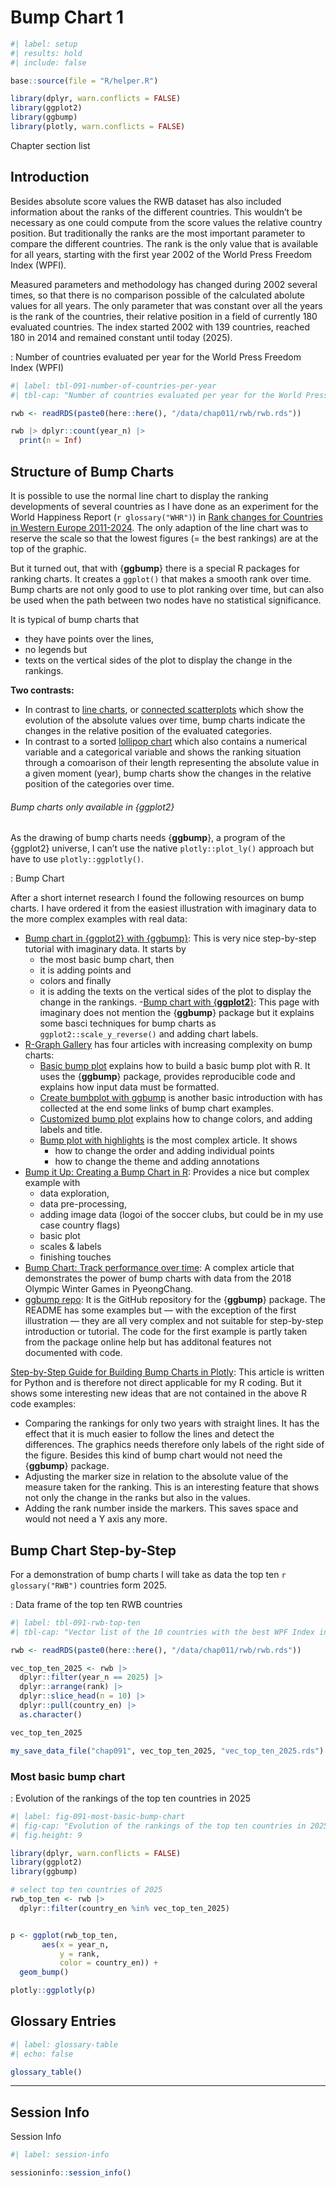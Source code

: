# Bump Chart 1 {#sec-chap091}


```r
#| label: setup
#| results: hold
#| include: false

base::source(file = "R/helper.R")

library(dplyr, warn.conflicts = FALSE)
library(ggplot2)
library(ggbump)
library(plotly, warn.conflicts = FALSE)
```


::::: {#obj-chap091}
:::: {.my-objectives}
::: {.my-objectives-header}
Chapter section list
:::

::: {.my-objectives-container}


:::
::::
:::::

## Introduction

Besides absolute score values the RWB dataset has also included information about the ranks of the different countries. This wouldn't be necessary as one could compute from the score values the relative country position. But traditionally the ranks are the most important parameter to compare the different countries. The rank is the only value that is available for all years, starting with the first year 2002 of the World Press Freedom Index (WPFI). 

Measured parameters and methodology has changed during 2002 several times, so that there is no comparison possible of the calculated abolute values for all years. The only parameter that was constant over all the years is the rank of the countries, their relative position in a field of currently 180 evaluated countries. The index started 2002 with 139 countries, reached 180 in 2014 and remained constant until today (2025).


:::::{.my-r-code}
:::{.my-r-code-header}
:::::: {#cnj-091-number-of-countries-per-year}
: Number of countries evaluated per year for the World Press Freedom Index (WPFI)
::::::
:::
::::{.my-r-code-container}
```r
#| label: tbl-091-number-of-countries-per-year
#| tbl-cap: "Number of countries evaluated per year for the World Press Freedom Index (WPFI)"

rwb <- readRDS(paste0(here::here(), "/data/chap011/rwb/rwb.rds"))

rwb |> dplyr::count(year_n) |> 
  print(n = Inf)
```

::::
:::::

## Structure of Bump Charts

It is possible to use the normal line chart to display the ranking developments of several countries as I have done as an experiment for the World Happiness Report (`r glossary("WHR")`) in [Rank changes for Countries in Western Europe 2011-2024](https://bookdown.org/pbaumgartner/world-happiness-report/04-country-charts.html#rankings). The only adaption of the line chart was to reserve the scale so that the lowest figures (= the best rankings) are at the top of the graphic.

But it turned out, that with {**ggbump**} there is a special R packages for ranking charts. It creates a `ggplot()` that makes a smooth rank over time. Bump charts are not only good to use to plot ranking over time, but can also be used when the path between two nodes have no statistical significance.

It is typical of bump charts that 

- they have points over the lines,
- no legends but
- texts on the vertical sides of the plot to display the change in the rankings.


**Two contrasts:**

- In contrast to [line charts](https://r-charts.com/evolution/line-graph-ggplot2/), or [connected scatterplots](https://r-graph-gallery.com/connected-scatterplot.html) which show the evolution of the absolute values over time, bump charts indicate the changes in the relative position of the evaluated categories.
- In contrast to a sorted [lollipop chart](https://r-charts.com/ranking/lollipop-chart-ggplot2/) which also contains a numerical variable and a categorical variable and shows the ranking situation through a comoarison of their length representing the absolute value in a given moment (year), bump charts show the changes in the relative position of the categories over time. 

::: {.callout-important #imp-091-bump-charts-and-plotly}
###### Bump charts only available in {ggplot2}

As the drawing of bump charts needs {**ggbump**}, a program of the {ggplot2} universe, I can't use the native `plotly::plot_ly()` approach but have to use `plotly::ggplotly()`.
:::

:::::{.my-resource}
:::{.my-resource-header}
:::::: {#lem-091-bumpchart}
: Bump Chart
::::::
:::
::::{.my-resource-container}
After a short internet research I found the following resources on bump charts. I have ordered it from the easiest illustration with imaginary data to the more complex examples with real data: 

- [Bump chart in {ggplot2} with {ggbump}](https://r-charts.com/ranking/ggbump/): This is very nice step-by-step tutorial with imaginary data. It starts by 
    - the most basic bump chart, then
    - it is adding points and
    - colors and finally
    - it is adding the texts on the vertical sides of the plot to display the change in the rankings.
-[ Bump chart with {**ggplot2**}](https://www.statology.org/bump-chart-in-r-using-ggplot2/): This page with imaginary does not mention the {**ggbump**} package but it explains some basci techniques for bump charts as `ggplot2::scale_y_reverse()` and adding chart labels.
- [R-Graph Gallery](https://r-graph-gallery.com/) has four articles with increasing complexity on bump charts:
    - [Basic bump plot](https://r-graph-gallery.com/408-basic-bump-plot.html) explains how to build a basic bump plot with R. It uses the {**ggbump**} package, provides reproducible code and explains how input data must be formatted.
    - [Create bumbplot with ggbump](https://r-graph-gallery.com/package/ggbump.html) is another basic introduction with has collected at the end some links of bump chart examples. 
    - [Customized bump plot](https://r-graph-gallery.com/409-customize-bump-plot.html) explains how to change colors, and adding labels and title.
    - [Bump plot with highlights](https://r-graph-gallery.com/web-bump-plot-with-highlights.html) is the most complex article. It shows 
        - how to change the order and adding individual points
        - how to change the theme and adding annotations
- [Bump it Up: Creating a Bump Chart in R](https://tanyaviz.com/blog/bump-chart/): Provides a nice but complex example with 
    - data exploration, 
    - data pre-processing, 
    - adding image data (logoi of the soccer clubs, but could be in my use case country flags) 
    - basic plot
    - scales & labels
    - finishing touches
- [Bump Chart: Track performance over time](https://dominikkoch.github.io/Bump-Chart/): A complex article that demonstrates the power of bump charts with data from the 2018 Olympic Winter Games in PyeongChang.
- [ggbump repo](https://github.com/davidsjoberg/ggbump): It is the GitHub repository for the {**ggbump**} package. The README has some examples but --- with the exception of the first illustration --- they are all very complex and not suitable for step-by-step introduction or tutorial. The code for the first example is partly taken from the package online help but has additonal features not documented with code.

[Step-by-Step Guide for Building Bump Charts in Plotly](https://towardsdatascience.com/step-by-step-guide-for-building-bump-charts-in-plotly-ef7c84ad3a0b/): This article is written for Python and is therefore not direct applicable for my R coding. But it shows some interesting new ideas that are not contained in the above R code examples:

- Comparing the rankings for only two years with straight lines. It has the effect that it is much easier to follow the lines and detect the differences. The graphics needs therefore only labels of the right side of the figure. Besides this kind of bump chart would not need the {**ggbump**} package.
- Adjusting the marker size in relation to the absolute value of the measure taken for the ranking. This is an interesting feature that shows not only the change in the ranks but also in the values.
- Adding the rank number inside the markers. This saves space and would not need a Y axis any more.

::::
:::::


## Bump Chart Step-by-Step

For a demonstration of bump charts I will take as data the top ten `r glossary("RWB")` countries form 2025.

:::::{.my-r-code}
:::{.my-r-code-header}
:::::: {#cnj-091-rwb-top-ten}
: Data frame of the top ten RWB countries
::::::
:::
::::{.my-r-code-container}
```r
#| label: tbl-091-rwb-top-ten
#| tbl-cap: "Vector list of the 10 countries with the best WPF Index in 2025"

rwb <- readRDS(paste0(here::here(), "/data/chap011/rwb/rwb.rds"))

vec_top_ten_2025 <- rwb |> 
  dplyr::filter(year_n == 2025) |> 
  dplyr::arrange(rank) |> 
  dplyr::slice_head(n = 10) |> 
  dplyr::pull(country_en) |> 
  as.character()

vec_top_ten_2025

my_save_data_file("chap091", vec_top_ten_2025, "vec_top_ten_2025.rds")

```


::::
:::::

### Most basic bump chart

::: {.column-screen}


:::::{.my-r-code}
:::{.my-r-code-header}
:::::: {#cnj-091-most-basic-bump-chart}
: Evolution of the rankings of the top ten countries in 2025
::::::
:::
::::{.my-r-code-container}
```r
#| label: fig-091-most-basic-bump-chart
#| fig-cap: "Evolution of the rankings of the top ten countries in 2025"
#| fig.height: 9

library(dplyr, warn.conflicts = FALSE)
library(ggplot2)
library(ggbump)

# select top ten countries of 2025
rwb_top_ten <- rwb |> 
  dplyr::filter(country_en %in% vec_top_ten_2025)


p <- ggplot(rwb_top_ten, 
       aes(x = year_n, 
           y = rank, 
           color = country_en)) +
  geom_bump()

plotly::ggplotly(p)

```

::::
:::::
::: 


## Glossary Entries {#unnumbered}

```r
#| label: glossary-table
#| echo: false

glossary_table()
```

------------------------------------------------------------------------

## Session Info {.unnumbered}

::: my-r-code
::: my-r-code-header
Session Info
:::

::: my-r-code-container
```r
#| label: session-info

sessioninfo::session_info()
```
:::
:::
